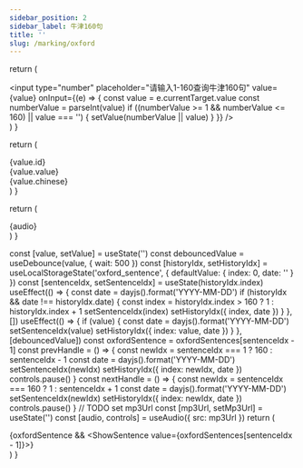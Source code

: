 ```yaml
---
sidebar_position: 2
sidebar_label: 牛津160句
title: ''
slug: /marking/oxford
---
```



  return (
    <div className={styles.searchContainer}>
      <input
        type="number"
        placeholder="请输入1-160查询牛津160句"
        value={value}
        onInput={(e) => {
          const value = e.currentTarget.value
          const numberValue = parseInt(value)
          if ((numberValue >= 1 && numberValue <= 160) || value === '') {
            setValue(numberValue || value)
          }
        }}
      />
    </div>
  )
}

  return (
    <div className={styles.sentenceContainer}>
      <div className={styles.sentenceIndex}>{value.id}</div>
      <div className={styles.sentenceContent}>
        <div>{value.value}</div>
        <div>{value.chinese}</div>
      </div>
    </div>
  )
}

  return (
    <div className={styles.sentenceBtnContainer}>
      <PrevIcon className={styles.prevBtn} onClick={prevHandle} />
      {audio}
      <NextIcon className={styles.nextBtn} onClick={nextHandle} />
    </div>
  )
}

  const [value, setValue] = useState('')
  const debouncedValue = useDebounce(value, { wait: 500 })
  const [historyIdx, setHistoryIdx] = useLocalStorageState('oxford_sentence', {
    defaultValue: { index: 0, date: '' }
  })
  const [sentenceIdx, setSentenceIdx] = useState(historyIdx.index)
  useEffect(() => {
    const date = dayjs().format('YYYY-MM-DD')
    if (historyIdx && date !== historyIdx.date) {
      const index = historyIdx.index > 160 ? 1 : historyIdx.index + 1
      setSentenceIdx(index)
      setHistoryIdx({ index, date })
    }
  }, [])
  useEffect(() => {
    if (value) {
      const date = dayjs().format('YYYY-MM-DD')
      setSentenceIdx(value)
      setHistoryIdx({ index: value, date })
    }
  }, [debouncedValue])
  const oxfordSentence = oxfordSentences[sentenceIdx - 1]
  const prevHandle = () => {
    const newIdx = sentenceIdx === 1 ? 160 : sentenceIdx - 1
    const date = dayjs().format('YYYY-MM-DD')
    setSentenceIdx(newIdx)
    setHistoryIdx({ index: newIdx, date })
    controls.pause()
  }
  const nextHandle = () => {
    const newIdx = sentenceIdx === 160 ? 1 : sentenceIdx + 1
    const date = dayjs().format('YYYY-MM-DD')
    setSentenceIdx(newIdx)
    setHistoryIdx({ index: newIdx, date })
    controls.pause()
  }
  // TODO set mp3Url
  const [mp3Url, setMp3Url] = useState('')
  const [audio, controls] = useAudio({ src: mp3Url })
  return (
    <div>
      <SearchBar value={value} setValue={setValue}></SearchBar>
      {oxfordSentence && <ShowSentence value={oxfordSentences[sentenceIdx - 1]}></ShowSentence>}
      <SentenceBtn prevHandle={prevHandle} nextHandle={nextHandle} audio={audio}></SentenceBtn>
    </div>
  )
}

<OxfordSentence></OxfordSentence>
